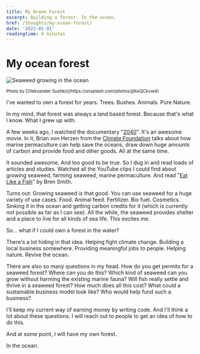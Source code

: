```yaml
---
title: My Ocean Forest
excerpt: Building a forest. In the ocean.
href: /thoughts/my-ocean-forest/
date: '2022-01-01'
readingtime: 4 minutes
---
```


# My ocean forest

![Seaweed growing in the ocean](@/assets/images/seaweed.jpeg)

<small>
  Photo by [Oleksander Sushko](https://unsplash.com/photos/jj9siQCkvw4)
</small>

I've wanted to own a forest for years. Trees. Bushes. Animals. Pure Nature.

In my mind, that forest was always a land based forest. Because that's what I know. What I grew up with.

A few weeks ago, I watched the documentary "[2040](https://www.youtube.com/watch?v=p-rTQ443akE)". It's an awesome movie. In it, Brian von Herzen from the [Climate Foundation](https://climatefoundation.org/) talks about how marine permaculture can help save the oceans, draw down huge amounts of carbon and provide food and other goods. All at the same time.

It sounded awesome. And too good to be true. So I dug in and read loads of articles and studies. Watched all the YouTube clips I could find about growing seaweed, farming seaweed, marine permaculture. And read "[Eat Like a Fish](https://amzn.to/32KX4l8)" by Bren Smith.

Turns out: Growing seaweed _is_ that good. You can use seaweed for a huge variety of use cases. Food. Animal feed. Fertilizer. Bio fuel. Cosmetics. Sinking it in the ocean and getting carbon credits for it (which is currently not possible as far as I can see). All the while, the seaweed provides shelter and a place to live for all kinds of sea life. This excites me.

So… what if I could own a forest in the water?

There's a lot hiding in that idea. Helping fight climate change. Building a local business somewhere. Providing meaningful jobs to people. Helping nature. Revive the ocean.

There are also so many questions in my head. How do you get permits for a seaweed forest? Where can you do this? Which kind of seaweed can you grow without harming the existing marine fauna? Will fish really settle and thrive in a seaweed forest? How much does all this cost? What could a sustainable business model look like? Who would help fund such a business?

I'll keep my current way of earning money by writing code. And I'll think a lot about these questions. I will reach out to people to get an idea of how to do this.

And at some point, I will have my own forest.

In the ocean.

